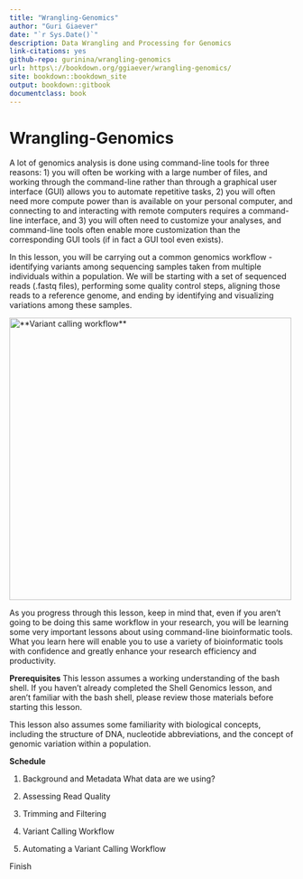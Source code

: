 ```yaml
---
title: "Wrangling-Genomics"
author: "Guri Giaever"
date: "`r Sys.Date()`"
description: Data Wrangling and Processing for Genomics
link-citations: yes
github-repo: gurinina/wrangling-genomics
url: https\://bookdown.org/ggiaever/wrangling-genomics/
site: bookdown::bookdown_site
output: bookdown::gitbook
documentclass: book
---
```


# Wrangling-Genomics

A lot of genomics analysis is done using command-line tools for three reasons:
1) you will often be working with a large number of files, and working through the command-line rather than through a graphical user interface (GUI) allows you to automate repetitive tasks,
2) you will often need more compute power than is available on your personal computer, and connecting to and interacting with remote computers requires a command-line interface, and
3) you will often need to customize your analyses, and command-line tools often enable more customization than the corresponding GUI tools (if in fact a GUI tool even exists).

In this lesson, you will be carrying out a common genomics workflow - identifying variants among sequencing samples taken from multiple individuals within a population. We will be starting with a set of sequenced reads (.fastq files), performing some quality control steps, aligning those reads to a reference genome, and ending by identifying and visualizing variations among these samples.

<img src="img/variant_wf.png" alt = "**Variant calling workflow**" width = "500px" class="center">

As you progress through this lesson, keep in mind that, even if you aren’t going to be doing this same workflow in your research, you will be learning some very important lessons about using command-line bioinformatic tools. What you learn here will enable you to use a variety of bioinformatic tools with confidence and greatly enhance your research efficiency and productivity.

**Prerequisites**
This lesson assumes a working understanding of the bash shell. If you haven’t already completed the Shell Genomics lesson, and aren’t familiar with the bash shell, please review those materials before starting this lesson.

This lesson also assumes some familiarity with biological concepts, including the structure of DNA, nucleotide abbreviations, and the concept of genomic variation within a population.


**Schedule**

1. Background and Metadata	What data are we using?

2. Assessing Read Quality	

3. Trimming and Filtering	

4. Variant Calling Workflow	

5. Automating a Variant Calling Workflow

Finish


